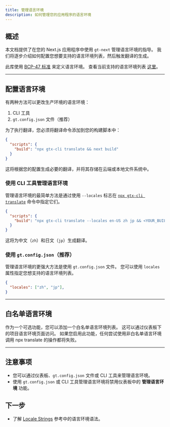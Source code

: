 ```yaml
---
title: 管理语言环境
description: 如何管理您的应用程序的语言环境
---
```



## 概述

本文档提供了在您的 Next.js 应用程序中使用 `gt-next` 管理语言环境的指导。
我们将逐步介绍如何配置您想要支持的语言环境列表，然后触发翻译的生成。

此库使用 [BCP-47 标准](/docs/reference/locale-strings) 来定义语言环境。
查看当前支持的语言环境列表 [这里](/docs/reference/supported-locales)。

---

## 配置语言环境

有两种方法可以更改生产环境的语言环境：
 1. CLI 工具
 2. `gt.config.json` 文件（推荐）

为了执行翻译，您必须将翻译命令添加到您的构建脚本中：

```json title="package.json" copy
{
  "scripts": {
    "build": "npx gtx-cli translate && next build"
  }
}
```

这将根据您的配置生成必要的翻译，并将其存储在云端或本地文件系统中。

### 使用 CLI 工具管理语言环境

管理语言环境的最简单方法是通过使用 `--locales` 标志在 [`npx gtx-cli translate`](/docs/cli/translate) 命令中指定它们。

```json title="package.json" copy
{
  "scripts": {
    "build": "npx gtx-cli translate --locales en-US zh jp && <YOUR_BUILD_COMMAND>"
  }
}
```

这将为中文（`zh`）和日文（`jp`）生成翻译。

### 使用 `gt.config.json`（推荐）

管理语言环境的更强大方法是使用 `gt.config.json` 文件。
您可以使用 `locales` 属性指定您想支持的语言环境列表。

```json title="gt.config.json" copy
{
  "locales": ["zh", "jp"],
}
```

---

## 白名单语言环境

作为一个可选功能，您可以添加一个白名单语言环境列表。
这可以通过仪表板下的项目语言环境页面访问。
如果您启用此功能，任何尝试使用非白名单语言环境调用 npx translate 的操作都将失败。

---

## 注意事项
 * 您可以通过仪表板、`gt.config.json` 文件或 CLI 工具来管理语言环境。
 * 使用 `gt.config.json` 或 CLI 工具管理语言环境将禁用仪表板中的 **管理语言环境** 功能。


 ## 下一步
 * 了解 [Locale Strings](/docs/reference/locale-strings) 参考中的语言环境语法。